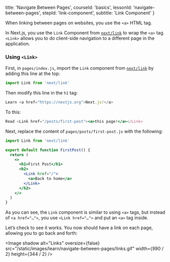 
  title: 'Navigate Between Pages',
  courseId: 'basics',
  lessonId: 'navigate-between-pages',
  stepId: 'link-component',
  subtitle: 'Link Component'
}

When linking between pages on websites, you use the `<a>` HTML tag.

In Next.js, you use the `Link` Component from [`next/link`](/docs/api-reference/next/link) to wrap the `<a>` tag. `<Link>` allows you to do client-side navigation to a different page in the application.

### Using `<Link>`

First, in `pages/index.js`, import the `Link` component from [`next/link`](/docs/api-reference/next/link) by adding this line at the top:

```js
import Link from 'next/link'
```

Then modify this line in the `h1` tag:

```jsx
Learn <a href="https://nextjs.org">Next.js!</a>
```

To this:

```jsx
Read <Link href="/posts/first-post"><a>this page!</a></Link>
```

Next, replace the content of `pages/posts/first-post.js` with the following:

```jsx
import Link from 'next/link'

export default function FirstPost() {
  return (
    <>
      <h1>First Post</h1>
      <h2>
        <Link href="/">
          <a>Back to home</a>
        </Link>
      </h2>
    </>
  )
}
```

As you can see, the `Link` component is similar to using `<a>` tags, but instead of `<a href="…">`, you use `<Link href="…">` and put an `<a>` tag inside.

Let’s check to see it works. You now should have a link on each page, allowing you to go back and forth:

<Image
  shadow
  alt="Links"
  oversize={false}
  src="/static/images/learn/navigate-between-pages/links.gif"
  width={990 / 2}
  height={344 / 2}
/>

